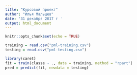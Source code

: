 ```yaml
---
title: "Курсовой проект"
author: "Илья Мальцев"
date: '31 декабря 2017 г '
output: html_document
---
```


```r
knitr::opts_chunk$set(echo = TRUE)
```

```r
training = read.csv("pml-training.csv")
testing = read.csv("pml-testing.csv")
```

```r
library(caret)
fit = train(classe ~ ., data = training, method = "rpart")
pred = predict(fit, newdata = testing)

```
